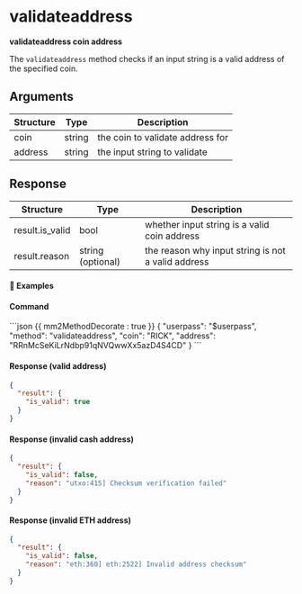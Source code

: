 # validateaddress

**validateaddress coin address**

The `validateaddress` method checks if an input string is a valid address of the specified coin.

## Arguments

| Structure | Type   | Description                      |
| --------- | ------ | -------------------------------- |
| coin      | string | the coin to validate address for |
| address   | string | the input string to validate     |

## Response

| Structure       | Type              | Description                                        |
| --------------- | ----------------- | -------------------------------------------------- |
| result.is_valid | bool              | whether input string is a valid coin address       |
| result.reason   | string (optional) | the reason why input string is not a valid address |

#### 📌 Examples

#### Command

<CodeGroup title="" tag="POST" label="validateaddress">
```json {{ mm2MethodDecorate : true }}
{
  "userpass": "$userpass",
  "method": "validateaddress",
  "coin": "RICK",
  "address": "RRnMcSeKiLrNdbp91qNVQwwXx5azD4S4CD"
}
```
</CodeGroup>


<CollapsibleSection expandedText='Hide Response' collapsedText='Show Response'>

#### Response (valid address)

```json
{
  "result": {
    "is_valid": true
  }
}
```

#### Response (invalid cash address)

```json
{
  "result": {
    "is_valid": false,
    "reason": "utxo:415] Checksum verification failed"
  }
}
```

#### Response (invalid ETH address)

```json
{
  "result": {
    "is_valid": false,
    "reason": "eth:360] eth:2522] Invalid address checksum"
  }
}
```

</CollapsibleSection>
